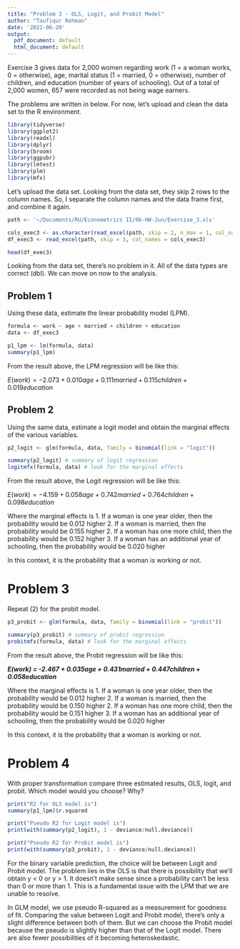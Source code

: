 ```yaml
---
title: "Problem 3 - OLS, Logit, and Probit Model"
author: "Taufiqur Rohman"
date: '2022-06-20'
output:
  pdf_document: default
  html_document: default
---
```


Exercise 3 gives data for 2,000 women regarding work (1 = a woman works, 0 = otherwise), age, marital status (1 = married, 0 = otherwise), number of children, and education (number of years of schooling). Out of a total of 2,000 women, 657 were recorded as not being wage earners.

The problems are written in below. For now, let's upload and clean the data set to the R environment.

```r
library(tidyverse)
library(ggplot2)
library(readxl)
library(dplyr)
library(broom)
library(ggpubr)
library(lmtest)
library(plm)
library(mfx)
```

Let's upload the data set. Looking from the data set, they skip 2 rows to the column names. So, I separate the column names and the data frame first, and combine it again.

```r
path <- '~/Documents/RU/Econometrics II/06-HW-Jun/Exercise_3.xls'

cols_exec3 <- as.character(read_excel(path, skip = 2, n_max = 1, col_names = FALSE))
df_exec3 <- read_excel(path, skip = 3, col_names = cols_exec3)

head(df_exec3)
```

Looking from the data set, there's no problem in it. All of the data types are correct (dbl). We can move on now to the analysis.


## Problem 1

Using these data, estimate the linear probability model (LPM).

```r
formula <- work ~ age + married + children + education
data <- df_exec3

p1_lpm <- lm(formula, data) 
summary(p1_lpm)
```

From the result above, the LPM regression will be like this:

$E(work) = -2.073 + 0.010age + 0.111married + 0.115children + 0.019education$


## Problem 2

Using the same data, estimate a logit model and obtain the marginal effects of the various variables.

```r
p2_logit <- glm(formula, data, family = binomial(link = "logit"))

summary(p2_logit) # summary of logit regression
logitmfx(formula, data) # look for the marginal effects
```

From the result above, the Logit regression will be like this:

$E(work) = -4.159 + 0.058age + 0.742married + 0.764children + 0.098education$

Where the marginal effects is 1. If a woman is one year older, then the probability would be 0.012 higher 2. If a woman is married, then the probability would be 0.155 higher 2. If a woman has one more child, then the probability would be 0.152 higher 3. If a woman has an additional year of schooling, then the probability would be 0.020 higher

In this context, it is the probability that a woman is working or not.

# Problem 3

Repeat (2) for the probit model.

```r
p3_probit <- glm(formula, data, family = binomial(link = "probit"))

summary(p3_probit) # summary of probit regression
probitmfx(formula, data) # look for the marginal effects
```

From the result above, the Probit regression will be like this:

***E(work) = -2.467 + 0.035age + 0.431married + 0.447children + 0.058education***

Where the marginal effects is 1. If a woman is one year older, then the probability would be 0.012 higher 2. If a woman is married, then the probability would be 0.150 higher 2. If a woman has one more child, then the probability would be 0.151 higher 3. If a woman has an additional year of schooling, then the probability would be 0.020 higher

In this context, it is the probability that a woman is working or not.

# Problem 4

With proper transformation compare three estimated results, OLS, logit, and probit. Which model would you choose? Why?

```r
print("R2 for OLS model is") 
summary(p1_lpm)$r.squared 

print("Pseudo R2 for Logit model is") 
print(with(summary(p2_logit), 1 - deviance/null.deviance))

print("Pseudo R2 for Probit model is") 
print(with(summary(p3_probit), 1 - deviance/null.deviance))
```

For the binary variable prediction, the choice will be between Logit and Probit model. The problem lies in the OLS is that there is possibility that we'll obtain y \< 0 or y \> 1. It doesn't make sense since a probability can't be less than 0 or more than 1. This is a fundamental issue with the LPM that we are unable to resolve.

In GLM model, we use pseudo R-squared as a measurement for goodness of fit. Comparing the value between Logit and Probit model, there's only a slight difference between both of them. But we can choose the Probit model because the pseudo is slightly higher than that of the Logit model. There are also fewer possibilities of it becoming heteroskedastic.
